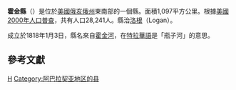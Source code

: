 <!--[[File:Map_of_Ohio_highlighting_Hocking_County.svg|250px]]-->
{{Infobox U.S. County
| county = 霍金縣 <!-- the word "County" should appear here. Type "Washington County", not "Washington" -->
| state = 俄亥俄州
| en county = Hocking County <!-- the word "County" should appear here. Type "Washington County", not "Washington" -->
| en state = Ohio
| seal = <!-- image of county seal -->
| founded year = [[1818|1818]]<ref name="odod">{{cite web |url = http://www.odod.state.oh.us/research/FILES/S0/Hocking.pdf |title = Ohio County Profiles: Hocking County |accessdate = 2007-04-28 |publisher = Ohio Department of Development |format = PDF |deadurl = yes |archiveurl = https://web.archive.org/web/20070621233751/http://www.odod.state.oh.us/research/FILES/S0/Hocking.pdf |archivedate = 2007-06-21 }}</ref> <!-- if you include a reference, the year's wikilink will not work so add the [[]] to the year -->
| founded date = March 1 <!-- optional, syntax is: February 1 -->
| seat wl = Logan <!-- county seat; the WikiLink is created for you: "City" results in "[[City,_State|City]]" -->
| largest city = Logan<!-- largest city; the WikiLink is created for you: "City" results in "[[City,_State|City]]" -->
| area mi = 424
| area km = 1,097
| area land mi = 423
| area land km = 1,095
| area water mi = 1
| area water km = 2
| area percentage = 0.20% 
| census yr = 2000
| pop = 28,241
| density mi = 67
| density km = 26
| time zone = Eastern
| UTC offset = -5 <!-- example: time zone = Central; UTC offset = -6; DST offset = -5 -->
| DST offset = -4
| footnotes = 
| web = www.co.hocking.oh.us/
| named for = [[Hocking_River|Hocking River]], perhaps from the [[Lenape_language|Lenape language]] for "bottle river"
}}
'''霍金縣'''（{{lang-en|Hocking County}}）是位於[[美國|美國]][[俄亥俄州|俄亥俄州]]東南部的一個縣。面積1,097平方公里。根據[[美國2000年人口普查|美國2000年人口普查]]，共有人口28,241人。縣治[[洛根_(俄亥俄州)|洛根]]（Logan）。

成立於1818年1月3日，縣名來自[[霍金河|霍金河]]，在[[特拉華語|特拉華語]]是「瓶子河」的意思。

== 參考文獻 ==

{{reflist}}

{{ohio-stub}}

[[Category:俄亥俄州行政區劃|H]]
[[Category:阿巴拉契亚地区的县|Category:阿巴拉契亚地区的县]]